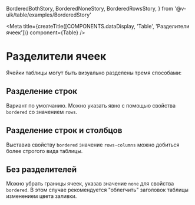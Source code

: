   BorderedBothStory,
  BorderedNoneStory,
  BorderedRowsStory,
} from '@v-uik/table/examples/BorderedStory'


<Meta
  title={createTitle([COMPONENTS.dataDisplay, 'Table', 'Разделители ячеек'])}
  component={Table}
/>

# Разделители ячеек

Ячейки таблицы могут быть визуально разделены тремя способами:

## Разделение строк

Вариант по умолчанию. Можно указать явно с помощью свойства `bordered` со значением `rows`.

<Canvas withSource="none">
  <BorderedRowsStory />
</Canvas>

## Разделение строк и столбцов

Выставив свойству `bordered` значение `rows-columns` можно добиться более строгого вида таблицы.

<Canvas withSource="none">
  <BorderedBothStory />
</Canvas>

## Без разделителей

Можно убрать границы ячеек, указав значение `none` для свойства `bordered`. В этом случае рекомендуется
"облегчить" заголовок таблицы изменением цвета заливки.

<Canvas withSource="none">
  <BorderedNoneStory />
</Canvas>

<Source language="tsx" code={RawBorderedStory} />
